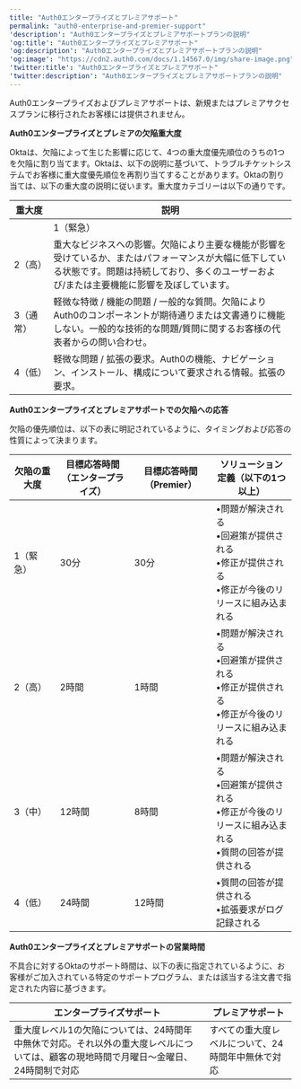 ---
title: "Auth0エンタープライズとプレミアサポート"
permalink: "auth0-enterprise-and-premier-support"
'description': "Auth0エンタープライズとプレミアサポートプランの説明"
'og:title': "Auth0エンタープライズとプレミアサポート"
'og:description': "Auth0エンタープライズとプレミアサポートプランの説明"
'og:image': "https://cdn2.auth0.com/docs/1.14567.0/img/share-image.png"
'twitter:title': "Auth0エンタープライズとプレミアサポート"
'twitter:description': "Auth0エンタープライズとプレミアサポートプランの説明"
---

Auth0エンタープライズおよびプレミアサポートは、新規またはプレミアサクセスプランに移行されたお客様には提供されません。

**Auth0エンタープライズとプレミアの欠陥重大度**

Oktaは、欠陥によって生じた影響に応じて、4つの重大度優先順位のうちの1つを欠陥に割り当てます。Oktaは、以下の説明に基づいて、トラブルチケットシステムでお客様に重大度優先順位を再割り当てすることがあります。Oktaの割り当ては、以下の重大度の説明に従います。重大度カテゴリーは以下の通りです。

<table class="table"><thead>
<tr>
<th>重大度</th>
<th>説明</th>
</tr>
</thead>
<tbody>
<tr>
<td></td>
<td>1（緊急）</td>
</tr>
<tr>
<td>2（高）</td>
<td>重大なビジネスへの影響。欠陥により主要な機能が影響を受けているか、またはパフォーマンスが大幅に低下している状態です。問題は持続しており、多くのユーザーおよび/または主要機能に影響を及ぼしています。</td>
</tr>
<tr>
<td>3（通常）</td>
<td>軽微な特徴 / 機能の問題 / 一般的な質問。欠陥によりAuth0のコンポーネントが期待通りまたは文書通りに機能しない。一般的な技術的な問題/質問に関するお客様の代表者からの問い合わせ。</td>
</tr>
<tr>
<td>4（低）</td>
<td>軽微な問題 / 拡張の要求。Auth0の機能、ナビゲーション、インストール、構成について要求される情報。拡張の要求。</td>
</tr>
</tbody>
</table>

**Auth0エンタープライズとプレミアサポートでの欠陥への応答**

欠陥の優先順位は、以下の表に明記されているように、タイミングおよび応答の性質によって決まります。

<table class="table"><thead>
<tr>
<th>欠陥の重大度</th>
<th>目標応答時間（エンタープライズ）</th>
<th>目標応答時間（Premier）</th>
<th>ソリューション定義（以下の1つ以上）</th>
</tr>
</thead>
<tbody>
<tr>
<td>1（緊急）</td>
<td>30分</td>
<td>30分</td>
<td>•問題が解決される <br/>•回避策が提供される <br/>•修正が提供される <br/>•修正が今後のリリースに組み込まれる</td>
</tr>
<tr>
<td>2（高）</td>
<td>2時間</td>
<td>1時間</td>
<td>•問題が解決される <br/>•回避策が提供される <br/>•修正が提供される <br/>•修正が今後のリリースに組み込まれる</td>
</tr>
<tr>
<td>3（中）</td>
<td>12時間</td>
<td>8時間</td>
<td>•問題が解決される <br/>•回避策が提供される <br/>•修正が今後のリリースに組み込まれる<br/>•質問の回答が提供される</td>
</tr>
<tr>
<td>4（低）</td>
<td>24時間</td>
<td>12時間</td>
<td>•質問の回答が提供される <br/>•拡張要求がログ記録される</td>
</tr>
</tbody>
</table>

**Auth0エンタープライズとプレミアサポートの営業時間**

不具合に対するOktaのサポート時間は、以下の表に指定されているように、お客様がご加入されている特定のサポートプログラム、または該当する注文書で指定された内容に基づきます。

<table class="table"><thead>
<tr>
<th>エンタープライズサポート</th>
<th>プレミアサポート</th>
</tr>
</thead>
<tbody>
<tr>
<td>重大度レベル1の欠陥については、24時間年中無休で対応。それ以外の重大度レベルについては、顧客の現地時間で月曜日～金曜日、24時間制で対応</td>
<td>すべての重大度レベルについて、24時間年中無休で対応</td>
</tr>
</tbody>
</table>